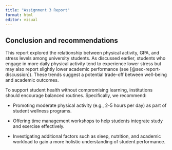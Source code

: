 ```yaml
---
title: "Assignment 3 Report"
format: html
editor: visual
---
```


## Conclusion and recommendations {#sec-report-conclusion}

This report explored the relationship between physical activity, GPA, and stress levels among university students. As discussed earlier, students who engage in more daily physical activity tend to experience lower stress but may also report slightly lower academic performance (see [@sec-report-discussion]). These trends suggest a potential trade-off between well-being and academic outcomes.

To support student health without compromising learning, institutions should encourage balanced routines. Specifically, we recommend:

-   Promoting moderate physical activity (e.g., 2-5 hours per day) as part of student wellness programs.

-   Offering time management workshops to help students integrate study and exercise effectively.

-   Investigating additional factors such as sleep, nutrition, and academic workload to gain a more holistic understanding of student performance.
